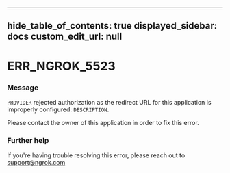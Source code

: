 
---
hide_table_of_contents: true
displayed_sidebar: docs
custom_edit_url: null
---


# ERR_NGROK_5523

### Message
`PROVIDER` rejected authorization as the redirect URL for this application is improperly configured: `DESCRIPTION`.

Please contact the owner of this application in order to fix this error.

### Further help
If you're having trouble resolving this error, please reach out to [support@ngrok.com](mailto:support@ngrok.com?subject=Help%20with%20ERR_NGROK_5523)


<ErrorDetails error='err_ngrok_5523' />
